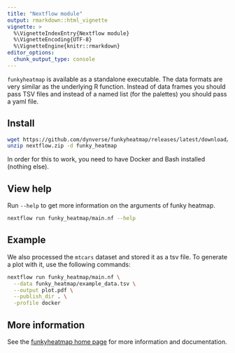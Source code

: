 ```yaml
---
title: "Nextflow module"
output: rmarkdown::html_vignette
vignette: >
  %\VignetteIndexEntry{Nextflow module}
  %\VignetteEncoding{UTF-8}
  %\VignetteEngine{knitr::rmarkdown}
editor_options: 
  chunk_output_type: console
---
```


`funkyheatmap` is available as a standalone executable. The data formats
are very similar as the underlying R function. Instead of data frames
you should pass TSV files and instead of a named list (for the palettes)
you should pass a yaml file.

## Install

```bash
wget https://github.com/dynverse/funkyheatmap/releases/latest/download/nextflow.zip
unzip nextflow.zip -d funky_heatmap
```

In order for this to work, you need to have Docker and Bash installed (nothing else).


## View help

Run `--help` to get more information on the arguments of funky heatmap.

```bash
nextflow run funky_heatmap/main.nf --help
```

## Example

We also processed the `mtcars` dataset and stored it as a tsv file.
To generate a plot with it, use the following commands:

```bash
nextflow run funky_heatmap/main.nf \
  --data funky_heatmap/example_data.tsv \
  --output plot.pdf \
  --publish_dir . \
  -profile docker
```

## More information

See the [funkyheatmap home page](http://funkyheatmap.dynverse.org/) for more information and documentation.